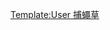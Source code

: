 {{Userbox-r
  |border-c = #000000
  |border-s = 1
  |id-c     = #228B22
  |id-s     = 12
  |id-fc    = #000000
  |info-c   = #8CE600
  |info-s   = 8
  |info-fc  = #E6005C
  |id       = [[File:Venus Flytrap showing trigger hairs.jpg|45px]]
  |info     = 這個用戶有種植[[捕蠅草]]。
}}
[[Category:维基百科:用戶框|Template:User 捕蠅草]]